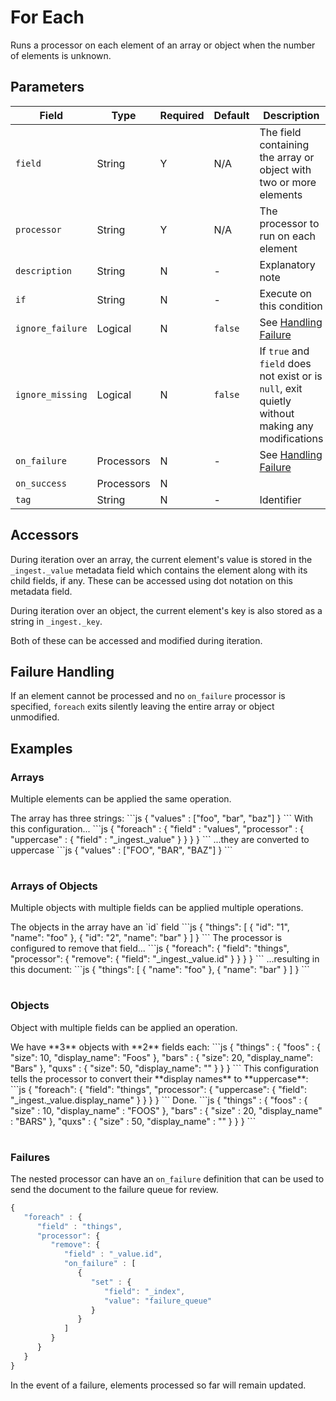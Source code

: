 

# For Each

<Synopsis>
Runs a processor on each element of an array or object when the number of elements is unknown.
</Synopsis>

## Parameters

|Field|Type|Required|Default|Description|
|---|---|---|---|---|
|`field`|String|Y|N/A|The field containing the array or object with two or more elements|
|`processor`|String|Y|N/A|The processor to run on each element|
|`description`|String|N|-|Explanatory note|
|`if`|String|N|-|Execute on this condition|
|`ignore_failure`|Logical|N|`false`|See [Handling Failure](../handling-failure.mdx)|
|`ignore_missing`|Logical|N|`false`|If `true` and `field` does not exist or is `null`, exit quietly without making any modifications|
|`on_failure`|Processors|N|-|See [Handling Failure](../handling-failure.mdx)|
|`on_success`|Processors|N|||
|`tag`|String|N|-|Identifier|

## Accessors

During iteration over an array, the current element's value is stored in the `_ingest._value` metadata field which contains the element along with its child fields, if any. These can be accessed using dot notation on this metadata field.

During iteration over an object, the current element's key is also stored as a string in `_ingest._key`.

Both of these can be accessed and modified during iteration.

## Failure Handling

If an element cannot be processed and no `on_failure` processor is specified, `foreach` exits silently leaving the entire array or object unmodified.

## Examples

### Arrays

Multiple elements can be applied the same operation.

<Table>
   <TableRow>
      <TableCell>
      The array has three strings:
      </TableCell>
      <TableCell>
         ```js
         {
            "values" : ["foo", "bar", "baz"]
         }
         ```
      </TableCell>
   </TableRow>
   <TableRow>
      <TableCell>
      With this configuration...
      </TableCell>
      <TableCell>
         ```js
         {
            "foreach" : {
               "field" : "values",
               "processor" : {
                  "uppercase" : {
                     "field" : "_ingest._value"
                  }
               }
            }
         }
         ```
      </TableCell>
   </TableRow>
   <TableRow>
      <TableCell>
      ...they are converted to uppercase
      </TableCell>
      <TableCell>
         ```js
         {
            "values" : ["FOO", "BAR", "BAZ"]
         }
         ```
      </TableCell>
   </TableRow>
</Table>

### Arrays of Objects

 Multiple objects with multiple fields can be applied multiple operations.

<Table>
   <TableRow>
      <TableCell>
      The objects in the array have an `id` field
      </TableCell>
      <TableCell>
         ```js
         {
            "things": [
               {
                  "id": "1",
                  "name": "foo"
               },
               {
                  "id": "2",
                  "name": "bar"
               }
            ]
         }
         ```
      </TableCell>
   </TableRow>
   <TableRow>
      <TableCell>
         The processor is configured to remove that field...
      </TableCell>
      <TableCell>
         ```js
         {
            "foreach": {
               "field": "things",
                  "processor": {
                     "remove": {
                     "field": "_ingest._value.id"
                  }
               }
            }
         }
         ```
      </TableCell>
   </TableRow>
   <TableRow>
      <TableCell>
         ...resulting in this document:
      </TableCell>
      <TableCell>
         ```js
         {
            "things": [
               {
                  "name": "foo"
               },
               {
                  "name": "bar"
               }
            ]
         }
         ```
      </TableCell>
   </TableRow>
</Table>

### Objects

Object with multiple fields can be applied an operation.

<Table>
   <TableRow>
      <TableCell>
         We have **3** objects with **2** fields each:
      </TableCell>
      <TableCell>
         ```js
         {
            "things" : {
               "foos" : {
                  "size": 10,
                  "display_name": "Foos"
               },
               "bars" : {
                  "size": 20,
                  "display_name": "Bars"
               },
               "quxs" : {
                  "size": 50,
                  "display_name": ""
               }
            }
         }
         ```
      </TableCell>
   </TableRow>
      <TableCell>
         This configuration tells the processor to convert their **display names** to **uppercase**:
      </TableCell>
      <TableCell>
         ```js
         {
            "foreach": {
               "field": "things",
                  "processor": {
                  "uppercase": {
                     "field": "_ingest._value.display_name"
                  }
               }
            }
         }
         ```
      </TableCell>
   <TableRow>
   </TableRow>
      <TableCell>
         Done.
      </TableCell>
      <TableCell>
         ```js
         {
            "things" : {
               "foos" : {
                  "size" : 10,
                  "display_name" : "FOOS"
               },
               "bars" : {
                  "size" : 20,
                  "display_name" : "BARS"
               },
               "quxs" : {
                  "size" : 50,
                  "display_name" : ""
               }
            }
         }
         ```
      </TableCell>
</Table>

### Failures

The nested processor can have an `on_failure` definition that can be used to send the document to the failure queue for review.

```js
{
   "foreach" : {
      "field" : "things",
      "processor": {
         "remove": {
            "field" : "_value.id",
            "on_failure" : [
               {
                  "set" : {
                     "field": "_index",
                     "value": "failure_queue"
                  }
               }
            ]
         }
      }
   }
}
```

In the event of a failure, elements processed so far will remain updated.
